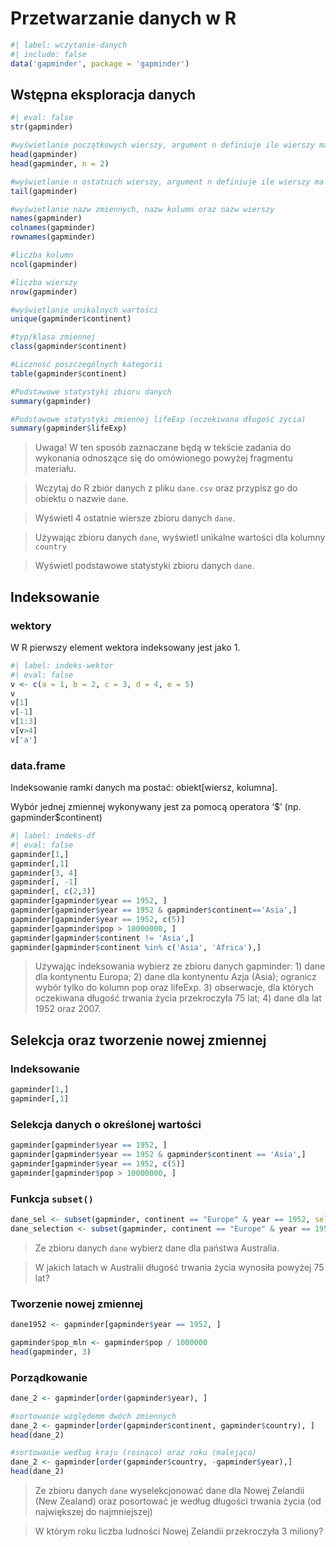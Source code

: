 # Przetwarzanie danych w R 

```r
#| label: wczytanie-danych
#| include: false
data('gapminder', package = 'gapminder')
```

## Wstępna eksploracja danych 

```r
#| eval: false
str(gapminder)

#wyświetlanie początkowych wierszy, argument n definiuje ile wierszy ma być wyświetlonych (domyślnie 5)
head(gapminder)
head(gapminder, n = 2)

#wyświetlanie n ostatnich wierszy, argument n definiuje ile wierszy ma być wyświetlonych (domyślnie 5)
tail(gapminder)

#wyświetlanie nazw zmiennych, nazw kolumn oraz nazw wierszy
names(gapminder)
colnames(gapminder)
rownames(gapminder)

#liczba kolumn
ncol(gapminder)

#liczba wierszy
nrow(gapminder)

#wyświetlanie unikalnych wartości 
unique(gapminder$continent)

#typ/klasa zmiennej
class(gapminder$continent)

#Liczność poszczególnych kategorii 
table(gapminder$continent) 

#Podstawowe statystyki zbioru danych
summary(gapminder)

#Podstawowe statystyki zmiennej lifeExp (oczekiwana długość życia)
summary(gapminder$lifeExp)
```

> Uwaga! W ten sposób zaznaczane będą w tekście zadania do wykonania odnoszące się do omówionego powyżej fragmentu materiału. 

> Wczytaj do R zbiór danych z pliku `dane.csv` oraz przypisz go do obiektu o nazwie `dane`. 

> Wyświetl 4 ostatnie wiersze zbioru danych `dane`. 

> Używając zbioru danych `dane`, wyświetl unikalne wartości dla kolumny `country`

> Wyświetl podstawowe statystyki zbioru danych `dane`. 

## Indeksowanie

### wektory

W R pierwszy element wektora indeksowany jest jako 1.

```r
#| label: indeks-wektor
#| eval: false
v <- c(a = 1, b = 2, c = 3, d = 4, e = 5)
v
v[1]
v[-1]
v[1:3]
v[v>4]
v['a']
```

### data.frame

Indeksowanie ramki danych ma postać: obiekt\[wiersz, kolumna\].

Wybór jednej zmiennej wykonywany jest za pomocą operatora '\$' (np. gapminder$continent)

```r
#| label: indeks-df
#| eval: false
gapminder[1,]
gapminder[,1]
gapminder[3, 4]
gapminder[, -1]
gapminder[, c(2,3)]
gapminder[gapminder$year == 1952, ]
gapminder[gapminder$year == 1952 & gapminder$continent=='Asia',]
gapminder[gapminder$year == 1952, c(5)]
gapminder[gapminder$pop > 10000000, ]
gapminder[gapminder$continent != 'Asia',]
gapminder[gapminder$continent %in% c('Asia', 'Africa'),]
```

> Używając indeksowania wybierz ze zbioru danych gapminder: 1) dane dla kontynentu Europa; 2) dane dla kontynentu Azja (Asia); ogranicz wybór tylko do kolumn pop oraz lifeExp. 3) obserwacje, dla których oczekiwana długość trwania życia przekroczyła 75 lat; 4) dane dla lat 1952 oraz 2007.


## Selekcja oraz tworzenie nowej zmiennej

### Indeksowanie
```r
gapminder[1,]
gapminder[,1]
```

### Selekcja danych o określonej wartości 
```r
gapminder[gapminder$year == 1952, ]
gapminder[gapminder$year == 1952 & gapminder$continent == 'Asia',]
gapminder[gapminder$year == 1952, c(5)]
gapminder[gapminder$pop > 10000000, ]
```

### Funkcja `subset()`

```r
dane_sel <- subset(gapminder, continent == "Europe" & year == 1952, select = c(country, pop))
dane_selection <- subset(gapminder, continent == "Europe" & year == 1952, select = c(country:pop))
```

> Ze zbioru danych `dane` wybierz dane dla państwa Australia. 

> W jakich latach w Australii długość trwania życia wynosiła powyżej 75 lat? 

### Tworzenie nowej zmiennej 
```r
dane1952 <- gapminder[gapminder$year == 1952, ]
```

```r
gapminder$pop_mln <- gapminder$pop / 1000000
head(gapminder, 3)
```

### Porządkowanie 

```r
dane_2 <- gapminder[order(gapminder$year), ]

#sortowanie względemm dwóch zmiennych
dane_2 <- gapminder[order(gapminder$continent, gapminder$country), ]
head(dane_2)

#sortowanie według kraju (rosnąco) oraz roku (malejąco)
dane_2 <- gapminder[order(gapminder$country, -gapminder$year),]
head(dane_2)

```

> Ze zbioru danych `dane` wyselekcjonować dane dla Nowej Zelandii (New Zealand) oraz posortować je według długości trwania życia (od największej do najmniejszej)

> W którym roku liczba ludności Nowej Zelandii przekroczyła 3 miliony? 
